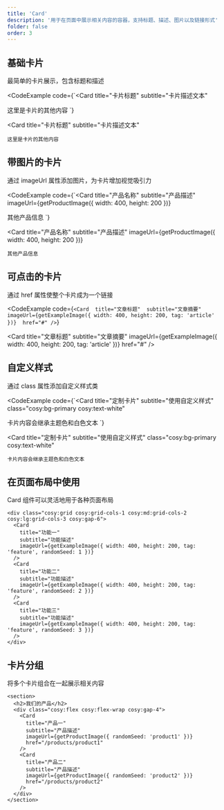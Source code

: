 ```yaml
---
title: 'Card'
description: '用于在页面中展示相关内容的容器，支持标题、描述、图片以及链接形式'
folder: false
order: 3
---
```



## 基础卡片

最简单的卡片展示，包含标题和描述

<CodeExample
  code={`<Card 
  title="卡片标题" 
  subtitle="卡片描述文本"
>
  这里是卡片的其他内容
</Card>`}
>
  <Card 
    title="卡片标题" 
    subtitle="卡片描述文本"
  >
    这里是卡片的其他内容
  </Card>
</CodeExample>

## 带图片的卡片

通过 imageUrl 属性添加图片，为卡片增加视觉吸引力

<CodeExample
  code={`<Card 
  title="产品名称" 
  subtitle="产品描述" 
  imageUrl={getProductImage({ width: 400, height: 200 })}
>
  其他产品信息
</Card>`}
>
  <Card 
    title="产品名称" 
    subtitle="产品描述" 
    imageUrl={getProductImage({ width: 400, height: 200 })}
  >
    其他产品信息
  </Card>
</CodeExample>

## 可点击的卡片

通过 href 属性使整个卡片成为一个链接

<CodeExample
  code={`<Card 
  title="文章标题" 
  subtitle="文章摘要" 
  imageUrl={getExampleImage({ width: 400, height: 200, tag: 'article' })} 
  href="#"
/>`}
>
  <Card 
    title="文章标题" 
    subtitle="文章摘要" 
    imageUrl={getExampleImage({ width: 400, height: 200, tag: 'article' })} 
    href="#"
  />
</CodeExample>

## 自定义样式

通过 class 属性添加自定义样式类

<CodeExample
  code={`<Card 
  title="定制卡片" 
  subtitle="使用自定义样式" 
  class="cosy:bg-primary cosy:text-white"
>
  卡片内容会继承主题色和白色文本
</Card>`}
>
  <Card 
    title="定制卡片" 
    subtitle="使用自定义样式" 
    class="cosy:bg-primary cosy:text-white"
  >
    卡片内容会继承主题色和白色文本
  </Card>
</CodeExample>

## 在页面布局中使用

Card 组件可以灵活地用于各种页面布局

```astro
<div class="cosy:grid cosy:grid-cols-1 cosy:md:grid-cols-2 cosy:lg:grid-cols-3 cosy:gap-6">
  <Card 
    title="功能一" 
    subtitle="功能描述" 
    imageUrl={getExampleImage({ width: 400, height: 200, tag: 'feature', randomSeed: 1 })}
  />
  <Card 
    title="功能二" 
    subtitle="功能描述" 
    imageUrl={getExampleImage({ width: 400, height: 200, tag: 'feature', randomSeed: 2 })}
  />
  <Card 
    title="功能三" 
    subtitle="功能描述" 
    imageUrl={getExampleImage({ width: 400, height: 200, tag: 'feature', randomSeed: 3 })}
  />
</div>
```

## 卡片分组

将多个卡片组合在一起展示相关内容

```astro
<section>
  <h2>我们的产品</h2>
  <div class="cosy:flex cosy:flex-wrap cosy:gap-4">
    <Card 
      title="产品一" 
      subtitle="产品描述" 
      imageUrl={getProductImage({ randomSeed: 'product1' })} 
      href="/products/product1"
    />
    <Card 
      title="产品二" 
      subtitle="产品描述" 
      imageUrl={getProductImage({ randomSeed: 'product2' })} 
      href="/products/product2"
    />
  </div>
</section>
``` 
